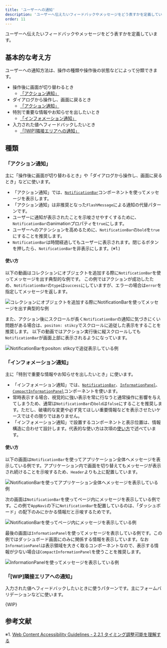 ```yaml
---
title: 'ユーザーへの通知'
description: 'ユーザーへ伝えたいフィードバックやメッセージをどう表すかを定義しています。'
order: 11
---
```



ユーザーへ伝えたいフィードバックやメッセージをどう表すかを定義しています。


## 基本的な考え方

ユーザーへの通知方法は、操作の種類や操作後の状態などによって分類できます。

- 操作後に画面が切り替わるとき
  - [「アクション通知」](#h3-0)
- ダイアログから操作し、画面に戻るとき
  - [「アクション通知」](#h3-0)
- 特別で重要な情報やお知らせを出したいとき
  - [「インフォメーション通知」](#h3-1)
- 入力された値へフィードバックしたいとき
  - [「[WIP]隣接エリアへの通知」](#h3-2)

## 種類

### 「アクション通知」

主に「操作後に画面が切り替わるとき」や「ダイアログから操作し、画面に戻るとき」などに使います。

- 「アクション通知」では、[`NotificationBar`](/products/components/notification-bar)コンポーネントを使ってメッセージを表示します。
- 「アクション通知」は非推奨となった`FlashMessage`による通知の代替パターンです。
- ユーザーに通知が表示されたことを示唆させやすくするために、`NotificationBar`のanimationプロパティを`true`にします。
- ユーザーへのアテンションを高めるために、`NotificationBar`の`bold`を`true`にすることを推奨します。
- `NotificationBar`は時間経過してもユーザーに表示されます。閉じるボタンを押したら、`NotificationBar`を非表示にします。(※1.)

#### 使い方

以下の動画はコレクションにオブジェクトを追加する際に`NotificationBar`を使ってメッセージを出す典型的な例です。
この例ではアクションが成功したため、`NotificationBar`の`type`は`success`にしていますが、エラーの場合は`error`を指定してメッセージを返します。

![コレクションにオブジェクトを追加する際に`NotificationBar`を使ってメッセージを出す典型的な例](./images/notification-patern/notification-patern-notificationbar.gif)

また、アクション後にスクロールが長く`NotificationBar`の通知に気づきにくい問題がある場合は、`positon: stikcy`でスクロールに追従した表示をすることを推奨します。
以下の動画ではアクション実行後に縦スクロールしても`NotificationBar`が画面上部に表示されるようになっています。

![`NotificationBar`を`positon: stikcy`で追従表示している例](./images/notification-patern/notification-patern-notificationbar-sticky.gif)

### 「インフォメーション通知」

主に「特別で重要な情報やお知らせを出したいとき」に使います。

- 「インフォメーション通知」では、[`NotificationBar`](/products/components/notification-bar)、[`InformationPanel`](/products/components/information-panel)、[`CompactInformationPanel`](/products/components/information-panel)コンポーネントを使います。
- 常時表示する場合、視覚的に強い表示を常に行なうと通常操作に影響を与えてしまうため、通常は`NotificationBar`の`bold`は`false`にすることを推奨します。ただし、破壊的な変更や必ず見てほしい重要情報などを表示させたいケースではその限りではありません。
- 「インフォメーション通知」で設置するコンポーネントと表示位置は、情報構造に合わせて設計します。代表的な使い方は次項の[使い方](#h4-1)で述べています。

#### 使い方

以下の画面は`NotificationBar`を使ってアプリケーション全体へメッセージを表示している例です。アプリケーション内で画面を切り替えてもメッセージが表示され続けることを示唆するため、`Header`よりも上に配置しています。

![`NotificationBar`を使ってアプリケーション全体へメッセージを表示している例](./images/notification-patern/notification-patern-static1.png)

次の画面は`NotificationBar`を使ってページ内にメッセージを表示している例です。この例で`AppNavi`の下に`NotificationBar`を配置しているのは、「ダッシュボード」の配下のみにかかる情報だと示唆するためです。

![`NotificationBar`を使ってページ内にメッセージを表示している例](./images/notification-patern/notification-patern-static2.png)

最後の画面は`InformationPanel`を使ってメッセージを表示している例です。この例ではダッシュボード画面にのみに関係する情報を表示しています。なお`InformationPanel`は表示領域を大きく取るコンポーネントなので、表示する情報が少ない場合は`CompactInformationPanel`を使うことを推奨します。

![`InformationPanel`を使ってメッセージを表示している例](./images/notification-patern/notification-patern-static3.png)


### 「[WIP]隣接エリアへの通知」

入力された値へフィードバックしたいときに使うパターンです。主にフォームバリデーションなどに使います。

{WIP}

## 参考文献

※1. [Web Content Accessibility Guidelines - 2.2.1 タイミング調整可能を理解する](https://waic.jp/docs/UNDERSTANDING-WCAG20/time-limits-required-behaviors.html)
